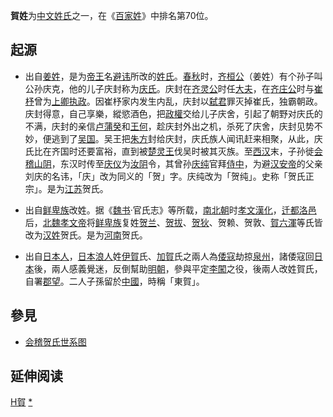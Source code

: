 {{Unreferenced|time=2020-07-27T10:44:16+00:00}}
{{姓氏
|姓氏=贺
|繁體=賀
|簡體=贺
|拼音=Hè
|南京官話=ho<sup>4</sup>
|台湾=Ho
|香港=Ho
|澳门=Ho
|新加坡=Hor
|马来西亚=Hor/Hoo
|越南=Hạ
|韩国=하
|反切=
|同音字=
|堂号=
|郡望=[[广平郡|广平郡]]
}}

'''賀姓'''为[[中文姓氏|中文姓氏]]之一，在《[[百家姓|百家姓]]》中排名第70位。

==起源==
*出自[[姜姓|姜姓]]，是为[[帝王|帝王]]名[[避讳|避讳]]所改的[[姓氏|姓氏]]。[[春秋时期|春秋]]时，[[齐桓公|齐桓公]]（姜姓）有个孙子叫公孙庆克，他的儿子庆封称为[[庆氏|庆氏]]。庆封在[[齐灵公|齐灵公]]时任[[大夫|大夫]]，在[[齐庄公|齐庄公]]时与[[崔杼|崔杼]]曾为[[上卿|上卿]][[执政|执政]]。因崔杼家内发生内乱，庆封以[[弑君|弑君]]罪灭掉崔氏，独霸朝政。庆封得意，自己享樂，縱慾酒色，把[[政權|政權]]交给儿子庆舍，引起了朝野对庆氏的不满，庆封的亲信[[卢蒲癸|卢蒲癸]]和[[王何|王何]]，趁庆封外出之机，杀死了庆舍，庆封见势不妙，便逃到了[[吴国|吴国]]。吴王把[[朱方|朱方]]封给庆封，庆氏族人闻讯赶来相聚，从此，庆氏比在齐国时还要富裕，直到被[[楚灵王|楚灵王]]伐吴时被其灭族。至[[西汉|西汉]]末，子孙徙[[會稽郡|会稽]][[山阴县_(浙江省)|山阴]]，东汉时传至[[庆仪|庆仪]]为[[汝阴县_(秦朝)|汝阴]]令，其曾孙[[庆纯|庆纯]]官拜[[侍中|侍中]]，为避[[汉安帝|汉安帝]]的父亲刘庆的名讳，「庆」改为同义的「贺」字。庆纯改为「贺纯」。史称「贺氏正宗」。是为[[江苏|江苏]]贺氏。 

*出自[[鲜卑族|鲜卑族]]改姓。据《[[魏书|魏书]]·官氏志》等所载，[[南北朝|南北朝]]时[[孝文漢化|孝文漢化]]，[[迁都|迁都]][[洛邑|洛邑]]后，[[北魏孝文帝|北魏孝文帝]]将[[鲜卑族|鲜卑族]]复姓[[贺兰|贺兰]]、[[贺拔|贺拔]]、[[贺狄|贺狄]]、贺赖、贺敦、[[賀六渾|賀六渾]]等氏皆改为[[汉姓|汉姓]]贺氏。是为[[河南|河南]]贺氏。

*出自[[日本人|日本人]]，[[日本|日本]][[浪人|浪人]]姓[[伊賀|伊賀]]氏、[[加賀|加賀]]氏之兩人為[[倭寇|倭寇]]劫掠[[泉州|泉州]]，諸倭寇回[[日本|日本]]後，兩人感義覺迷，反倒幫助[[明朝|明朝]]，參與平定[[李闖|李闖]]之役，後兩人改姓賀氏，自署[[郡望|郡望]]。二人子孫留於[[中國|中國]]，時稱「東賀」。

==參見==
*[[会稽贺氏世系图|会稽贺氏世系图]]

== 延伸阅读 ==
{{Wikisource further reading}}
{{中國首一百個姓氏}}

[[Category:漢姓|H賀]]
[[Category:贺姓|*]]